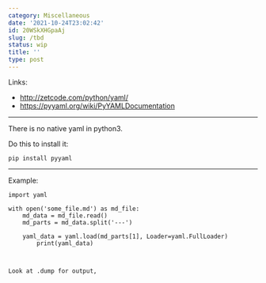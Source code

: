 ```yaml
---
category: Miscellaneous
date: '2021-10-24T23:02:42'
id: 20WSkXHGpaAj
slug: /tbd
status: wip
title: ''
type: post
---
```


Links:

- http://zetcode.com/python/yaml/            
- https://pyyaml.org/wiki/PyYAMLDocumentation

---

There is no native yaml in python3. 

Do this to install it:

    pip install pyyaml
    
---

Example:


```python3
import yaml

with open('some_file.md') as md_file:
    md_data = md_file.read()
    md_parts = md_data.split('---')

    yaml_data = yaml.load(md_parts[1], Loader=yaml.FullLoader)
        print(yaml_data)
        


Look at .dump for output,